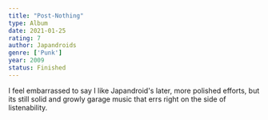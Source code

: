 ```yaml
---
title: "Post-Nothing"
type: Album
date: 2021-01-25
rating: 7
author: Japandroids
genre: ['Punk']
year: 2009
status: Finished
---
```


I feel embarrassed to say I like Japandroid's later, more polished efforts, but its still solid and growly garage music that errs right on the side of listenability.
